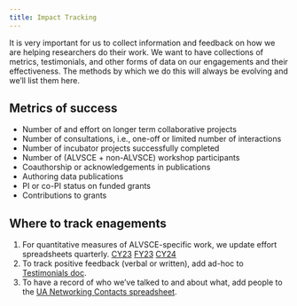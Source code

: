 ```yaml
---
title: Impact Tracking
---
```


It is very important for us to collect information and feedback on how we are helping researchers do their work.
We want to have collections of metrics, testimonials, and other forms of data on our engagements and their effectiveness.
The methods by which we do this will always be evolving and we'll list them here.

## Metrics of success

-   Number of and effort on longer term collaborative projects
-   Number of consultations, i.e., one-off or limited number of interactions
-   Number of incubator projects successfully completed
-   Number of (ALVSCE + non-ALVSCE) workshop participants
-   Coauthorship or acknowledgements in publications
-   Authoring data publications
-   PI or co-PI status on funded grants
-   Contributions to grants

## Where to track enagements

1.  For quantitative measures of ALVSCE-specific work, we update effort spreadsheets quarterly. [CY23](https://docs.google.com/spreadsheets/d/1TNv0PG2iqRSLJJxX7mBFBsO0j1_EpabGH8Auqk3obEw/edit#gid=0) [FY23](https://docs.google.com/spreadsheets/d/1Ji9A_Aozb8Hp15b2JrLHx4lqoiJXae883Fga71rqkuM/edit#gid=127724424) [CY24](https://docs.google.com/spreadsheets/d/19Nxa4HiCYmQ4oXa41XR7kBIpRoatxD-Efp0VBUpRLDk/edit#gid=0)
2.  To track positive feedback (verbal or written), add ad-hoc to [Testimonials doc](https://docs.google.com/document/d/1m8X8kVeEIDU9Xo3xzLXr0kb2HL_aQYYoh5Qp8a33wHI/edit#heading=h.bfh5rd50u0d7).
3.  To have a record of who we've talked to and about what, add people to the [UA Networking Contacts spreadsheet](https://docs.google.com/spreadsheets/d/1jHzCgfyQLcKOuMIJpCqlS--nDgs5hIEQ-8dOafaIUlw/edit#gid=0).
